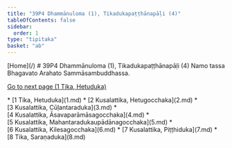 ```yaml
---
title: "39P4 Dhammānuloma (1), Tikadukapaṭṭhānapāḷi (4)"
tableOfContents: false
sidebar:
  order: 1
type: "tipitaka"
basket: "ab"
---
```



<Paragraph type="center">
[Home](/)
</Paragraph>

<Paragraph type="center">
# 39P4 Dhammānuloma (1), Tikadukapaṭṭhānapāḷi (4)
</Paragraph>

<Paragraph number="1" type="center">
Namo tassa Bhagavato Arahato Sammāsambuddhassa.

[Go to next page (1 Tika, Hetuduka)](1.md)



</Paragraph>

<TableOfContents>
* [1 Tika, Hetuduka](1.md)
* [2 Kusalattika, Hetugocchaka](2.md)
* [3 Kusalattika, Cūḷantaraduka](3.md)
* [4 Kusalattika, Āsavaparāmāsagocchaka](4.md)
* [5 Kusalattika, Mahantaradukaupādānagocchaka](5.md)
* [6 Kusalattika, Kilesagocchaka](6.md)
* [7 Kusalattika, Piṭṭhiduka](7.md)
* [8 Tika, Saraṇaduka](8.md)
</TableOfContents>
